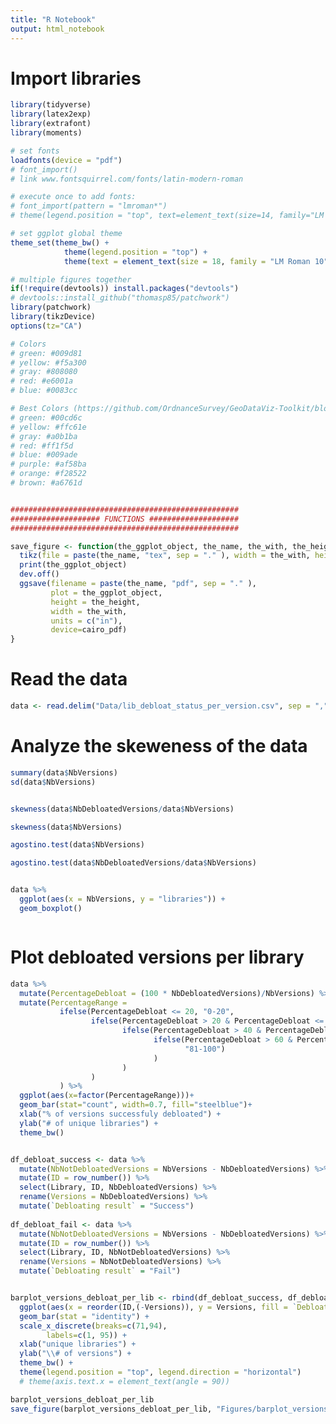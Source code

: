 ```yaml
---
title: "R Notebook"
output: html_notebook
---
```


# Import libraries

```r
library(tidyverse)
library(latex2exp)
library(extrafont)
library(moments)

# set fonts
loadfonts(device = "pdf")
# font_import()
# link www.fontsquirrel.com/fonts/latin-modern-roman

# execute once to add fonts:
# font_import(pattern = "lmroman*")
# theme(legend.position = "top", text=element_text(size=14, family="LM Roman 10"))

# set ggplot global theme
theme_set(theme_bw() +
            theme(legend.position = "top") +
            theme(text = element_text(size = 18, family = "LM Roman 10")))

# multiple figures together
if(!require(devtools)) install.packages("devtools")
# devtools::install_github("thomasp85/patchwork")
library(patchwork)
library(tikzDevice)
options(tz="CA")

# Colors
# green: #009d81
# yellow: #f5a300
# gray: #808080
# red: #e6001a
# blue: #0083cc

# Best Colors (https://github.com/OrdnanceSurvey/GeoDataViz-Toolkit/blob/master/Colours/GDV%20colour%20palettes%200.7.pdf)
# green: #00cd6c
# yellow: #ffc61e
# gray: #a0b1ba
# red: #ff1f5d
# blue: #009ade
# purple: #af58ba
# orange: #f28522
# brown: #a6761d


###################################################
#################### FUNCTIONS ####################
###################################################

save_figure <- function(the_ggplot_object, the_name, the_with, the_height){
  tikz(file = paste(the_name, "tex", sep = "." ), width = the_with, height = the_height)
  print(the_ggplot_object)
  dev.off()
  ggsave(filename = paste(the_name, "pdf", sep = "." ), 
         plot = the_ggplot_object, 
         height = the_height,
         width = the_with, 
         units = c("in"),
         device=cairo_pdf)
}
```

# Read the data

```r
data <- read.delim("Data/lib_debloat_status_per_version.csv", sep = ",", header = T, stringsAsFactors = TRUE)
```

# Analyze the skeweness of the data

```r
summary(data$NbVersions)
sd(data$NbVersions)


skewness(data$NbDebloatedVersions/data$NbVersions)

skewness(data$NbVersions)

agostino.test(data$NbVersions)

agostino.test(data$NbDebloatedVersions/data$NbVersions)


data %>% 
  ggplot(aes(x = NbVersions, y = "libraries")) +
  geom_boxplot()



```

# Plot debloated versions per library

```r
data %>% 
  mutate(PercentageDebloat = (100 * NbDebloatedVersions)/NbVersions) %>% 
  mutate(PercentageRange = 
           ifelse(PercentageDebloat <= 20, "0-20", 
                  ifelse(PercentageDebloat > 20 & PercentageDebloat <= 40, "21-40",
                         ifelse(PercentageDebloat > 40 & PercentageDebloat <= 60, "41-60",
                                ifelse(PercentageDebloat > 60 & PercentageDebloat <= 80, "61-80",
                                       "81-100")
                                )
                         )
                  )
           ) %>% 
  ggplot(aes(x=factor(PercentageRange)))+
  geom_bar(stat="count", width=0.7, fill="steelblue")+
  xlab("% of versions successfuly debloated") +
  ylab("# of unique libraries") +
  theme_bw()


df_debloat_success <- data %>% 
  mutate(NbNotDebloatedVersions = NbVersions - NbDebloatedVersions) %>%
  mutate(ID = row_number()) %>% 
  select(Library, ID, NbDebloatedVersions) %>%
  rename(Versions = NbDebloatedVersions) %>% 
  mutate(`Debloating result` = "Success")
  
df_debloat_fail <- data %>% 
  mutate(NbNotDebloatedVersions = NbVersions - NbDebloatedVersions) %>%
  mutate(ID = row_number()) %>% 
  select(Library, ID, NbNotDebloatedVersions) %>% 
  rename(Versions = NbNotDebloatedVersions) %>% 
  mutate(`Debloating result` = "Fail")


barplot_versions_debloat_per_lib <- rbind(df_debloat_success, df_debloat_fail) %>% 
  ggplot(aes(x = reorder(ID,(-Versions)), y = Versions, fill = `Debloating result`)) + 
  geom_bar(stat = "identity") +
  scale_x_discrete(breaks=c(71,94),
        labels=c(1, 95)) +
  xlab("unique libraries") +
  ylab("\\# of versions") +
  theme_bw() +
  theme(legend.position = "top", legend.direction = "horizontal")
  # theme(axis.text.x = element_text(angle = 90)) 

barplot_versions_debloat_per_lib
save_figure(barplot_versions_debloat_per_lib, "Figures/barplot_versions_debloat_per_lib", 5.5, 3.5)

```
